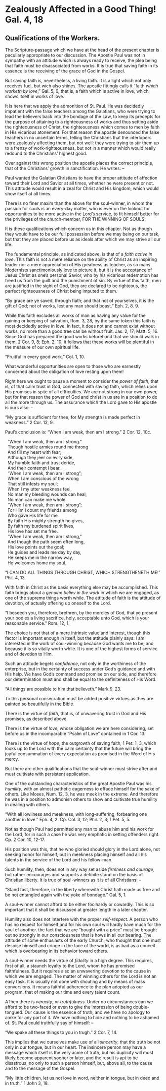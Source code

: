 # Zealously Affected in a Good Thing!  Gal. 4, 18
## Qualifications of the Workers. {-}

The Scripture-passage which we have at the head of the present chapter is peculiarly appropriate to our discussion.  The Apostle Paul was not in sympathy with an attitude which is always ready to receive, the plea being that faith must be disassociated from works.  It is true that saving faith in its essence is the receiving of the grace of God in the Gospel.

But saving faith is, nevertheless, a living faith.  It is a light which not only receives fuel, but wich also shines.  The apostle fittingly calls it "faith _which worketh by love_," Gal. 5, 6, that is, a faith which is active in love, which shows itself in works of love.

It is here that we apply the admonition of St. Paul.  He was decidedly impatient with the false teachers among the Galatians, who were trying to lead the believers back into the bondage of the Law, to keep its precepts for the purpose of attaining to a righteousness of works and thus setting aside the righteousness of Christ, the righteousness which comes to men by faith in His vicarious atonement.  For that reason the apostle denounced the false teachers in no uncertain terms, telling the Christians that the interlopers were zealously affecting them, but not well; they were trying to stir them up to a frenzy of work-righteousness, but not in a manner which would really redound to the Christians' highest good.

Over against this wrong position the apostle places the correct principle, that of the Christians' growth in sanctification.  He writes: --

\begin{center} "IT IS GOOD TO BE ZEALOUSLY AFFECTED ALWAYS IN A GOOD THING!" \end{center}

Paul wanted the Galatian Christians to have the proper attitude of affection toward their Lord and Savior at all times, whether he were present or not.  This attitude would result in a zeal for Christ and His kingdom, which would show itself at all times.

There is no finer maxim than the above for the soul-winner, in whom the passion for souls is an every-day matter, who is ever on the lookout for opportunities to be more active in the Lord's service, to fit himself better for the privileges of the church-member, FOR THE WINNING OF SOULS!  

It is these qualifications which concern us in this chapter.  Not as though they would have to be our full possession before we may being on our task, but that they are placed before us as ideals after which we may strive all our life.  

The fundamental principle, as indicated above, is that of a _faith active in love_.  This faith is not a mere reliance on the ability of Christ as an inspiring leader nor a mere appreciation of His greatness as teacher, as so many Modernists sanctimoniously love to picture it, but it is the acceptance of Jesus Christ as one's personal Savior, who by his vicarious redemption has freed us from the guilt and the punishment of sin.  By virtue of this faith, men are justified in the sight of God, they are declared to be righteous, the perfect righteousness of Christ being imputed to them.

"By grace are ye saved, through fiath; and that not of yourselves, it is the gift of God; not of works, lest any man should boast."  Eph. 2, 8. 9.

While this faith excludes all works of man as having any value for the gaining or keeping of salvation, Rom. 3, 28, by the same token this faith is most decidedly active in love.  In fact, it does not and cannot exist without works, no more than a good tree can be without fruit.  Jas. 2, 17; Matt. 5, 16.  Since God has prepared the good works beforehand that we should walk in them, 2 Cor. 9, 8; Eph. 2, 10, it follows that these works will be plentiful in the measure of our own spiritual life.

"Fruitful in every good work."  Col. 1, 10.

What wonderful opportunities are open to those who are earnestly concerned about the obligation of love resting upon them!

Right here we ought to pause a moment to consider the _power of faith_, that is, of that calm trust in God, connected with saving faith, which relies upon His promises in spite of all difficulties.  We are not strong in our own power, but for that reason the power of God and christ in us are in a position to do all the more through us.  The assurance which the Lord gave to His apostle is ours also: -- 

"My grace is sufficient for thee; for My strength is made perfect in weakness."  2 Cor. 12, 9.

Paul's conclusion is:  "When I am weak, then am I strong."  2 Cor. 12, 10c.

| 	"When I am weak, then am I strong."
| 	Though hostile armies round me throng
| 	And fill my heart with fear;
| 	Although they jeer on ev'ry side,
| 	My humble faith and trust deride,
| 	And their contempt I bear.

| 	"When I am weak, then am I strong";
| 	When I am conscious of the wrong
| 	That still infests my soul;
| 	When I my utter weakness feel,
| 	No man my bleeding wounds can heal,
| 	No man can make me whole.

| 	"When I am weak, then am I strong";
| 	For Him I count my friends among
| 	Who gave His life for me.
| 	By faith His mighty strength he gives,
| 	By faith my burdened spirit lives,
| 	His love has set me free.

| 	"When I am weak, then am I strong,"
| 	And though the path seem often long,
| 	His love points out the goal;
| 	He guides and leads me day by day,
| 	He keeps me in the narrow way,
| 	He welcomes home my soul.

"I CAN DO ALL THINGS THROUGH CHRIST, WHICH STRENGTHENETH ME!"  Phil. 4, 13.

With faith in Christ as the basis everything else may be accomplished.  This faith brings about a _genuine believ in the work_ in which we are engaged, as one of the supreme things worth while.  The attitude of faith is the attitude of devotion, of actually offering up oneself to the Lord.

"I beseech you, therefore, brethren, by the mercies of God, that ye present your bodies a living sacrifice, holy, acceptable unto God, which is your reasonable service."  Rom. 12, 1.

The choice is not that of a mere intrinsic value and interest, though this factor is important enough in itself, but the attitude plainly says:  I am interested in the work of soul-winning because God wants me to be, and because it is so vitally worth while.  It is one of the highest forms of service and of devotion to Him.

Such an attitude begets _confidence_, not only in the worthiness of the enterprise, but in the certainty of success under God's guidance and with His help.  We have God's command and promise on our side, and therefore our determination must and shall be equal to the definiteness of His Word.

"All things are possible to him that believeth."  Mark 9, 23.

To this personal consecration must be added positive virtues as they are painted so beautifully in the Bible.

There is the virtue of _faith_, that is, of unwavering trust in God and His promises, as described above.

There is the virtue of _love_, whose obligation we are here considering, set before us in the incomparable "Psalm of Love" contained in 1 Cor. 13.

There is the virtue of _hope_, the outgrowth of saving faith, 1 Pet. 1, 3, which looks up to the Lord with the calm certainty that the future will bring the joyful consummation of every expectation as promised in the Word of His mercy.  

But there are other qualifications that the soul-winner must strive after and must cultivate with persistent application.

One of the outstanding characteristics of the great Apostle Paul was his _humility_, with an almost pathetic eagerness to efface himself for the sake of others.  Like Moses, Num. 12, 3, he was meek in the extreme.  And therefore he was in a position to admonish others to show and cultivate true humility in dealing with others.

"With all lowliness and meekness, with long-suffering, forbearing one another in love."  Eph. 4, 2. Cp. Col. 3, 12; Phil. 2, 3; 1 Pet. 5, 5.

Not as though Paul had permitted any man to abuse him and his work for the Lord, for in such a case he was very emphatic in setting offenders right. Cp. 2 Cor. 10, 12-17.

His position was this, that he who gloried should glory in the Lord alone, not seeking honor for himself, but in meekness placing himself and all his talents in the service of the Lord and his fellow-man.  

Such humility, then, does not in any way set aside _firmness and courage_, but rather encourages and supports a definite stand on the basis of Christian liberty.  It is true of soul-winners as it is of all Christians: --

"Stand fast, therefore, in the liberty wherewith Christ hath made us free and be not entangled again with the yoke of bondage."  Gal. 5, 1.

A soul-winner cannot afford to be either foolhardy or cowardly.  This is so important that it shall be discussed at greater length in a later chapter.

Humility also does not interfere with the proper _self-respect_.  A person who has no respect for himself and for his own soul will hardly have much for the soul of another.  the fact that we are "bought with a price" must be brought out so strongly in our consciousness that is hows in all our bearing.  The attitude of some enthusiasts of the early Church, who thought that one must despise himself and cringe in the face of the world, is as bad as a conceit which is overbearing in its behavior toward others.  

A soul-winner needs the virtue of _fidelity_ in a high degree.  This requires, first of all, a staunch loyalty to the Lord, whom he has promised faithfulness.  But it requires also an unwavering devotion to the cause in which we are engaged.  The matter of winning others for the Lord is not an easy task.  It is usually not done with shouting and by means of mass conversions.  It means faithful adherence to the plan adopted as our program, that of making our time and every talent count.

AThen there is _veracity_, or _truthfulness_.  Under no circumstances can we afford to be two-faced or even to give the impression of being double-tongued.  Our cause is the essence of truth, and we have no apology to amke for any part of it.  We have nothing to hide and nothing to be ashamed of.  St. Paul could truthfully say of himself: -- 

"We spake all these things to you in trugh."  2 Cor. 7, 14.  

This implies that we ourselves make use of all _sincerity_, that the truth be not only in our tongue, but in our heart.  The insincere person may have a message which itself is the very acme of truth, but his duplicity will most likely become apparent sooner or later, and the result is apt to be disastrous, no only to such a person himself, but, above all, to the cause and to the message of the Gospel.  

"My little children, let us not love in word, neither in tongue, but in deed and in truth."  1 John 3, 18.



